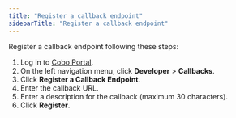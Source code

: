 ```yaml
---
title: "Register a callback endpoint"
sidebarTitle: "Register a callback endpoint"
---
```


Register a callback endpoint following these steps:

1. Log in to [Cobo Portal](https://portal.cobo.com/login).
2. On the left navigation menu, click **Developer** > **Callbacks**.
3. Click **Register a Callback Endpoint**.
4. Enter the callback URL.
5. Enter a description for the callback (maximum 30 characters).
6. Click **Register**.